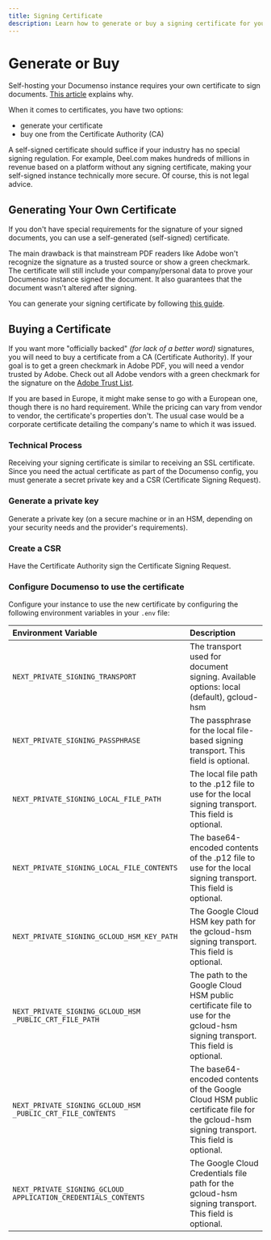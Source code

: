 ```yaml
---
title: Signing Certificate
description: Learn how to generate or buy a signing certificate for your Documenso instance.
---
```



# Generate or Buy

Self-hosting your Documenso instance requires your own certificate to sign documents. [This article](https://documenso.com/blog/building-documenso-pt1) explains why.

When it comes to certificates, you have two options:

- generate your certificate
- buy one from the Certificate Authority (CA)

<Callout type="info" emoji="ℹ️">
  A self-signed certificate should suffice if your industry has no special signing regulation. For
  example, Deel.com makes hundreds of millions in revenue based on a platform without any signing
  certificate, making your self-signed instance technically more secure. Of course, this is not
  legal advice.
</Callout>

## Generating Your Own Certificate

If you don't have special requirements for the signature of your signed documents, you can use a self-generated (self-signed) certificate.

The main drawback is that mainstream PDF readers like Adobe won't recognize the signature as a trusted source or show a green checkmark. The certificate will still include your company/personal data to prove your Documenso instance signed the document. It also guarantees that the document wasn't altered after signing.

You can generate your signing certificate by following [this guide](/developers/local-development/signing-certificate).

## Buying a Certificate

If you want more "officially backed" _(for lack of a better word)_ signatures, you will need to buy a certificate from a CA (Certificate Authority). If your goal is to get a green checkmark in Adobe PDF, you will need a vendor trusted by Adobe. Check out all Adobe vendors with a green checkmark for the signature on the [Adobe Trust List](https://helpx.adobe.com/acrobat/kb/approved-trust-list1.html).

If you are based in Europe, it might make sense to go with a European one, though there is no hard requirement. While the pricing can vary from vendor to vendor, the certificate's properties don't. The usual case would be a corporate certificate detailing the company's name to which it was issued.

### Technical Process

Receiving your signing certificate is similar to receiving an SSL certificate. Since you need the actual certificate as part of the Documenso config, you must generate a secret private key and a CSR (Certificate Signing Request).

<Steps>

### Generate a private key

Generate a private key (on a secure machine or in an HSM, depending on your security needs and the provider's requirements).

### Create a CSR

Have the Certificate Authority sign the Certificate Signing Request.

### Configure Documenso to use the certificate

Configure your instance to use the new certificate by configuring the following environment variables in your `.env` file:

| Environment Variable                                            | Description                                                                                                                               |
| :-------------------------------------------------------------- | :---------------------------------------------------------------------------------------------------------------------------------------- |
| `NEXT_PRIVATE_SIGNING_TRANSPORT`                                | The transport used for document signing. Available options: local (default), gcloud-hsm                                                   |
| `NEXT_PRIVATE_SIGNING_PASSPHRASE`                               | The passphrase for the local file-based signing transport. This field is optional.                                                        |
| `NEXT_PRIVATE_SIGNING_LOCAL_FILE_PATH`                          | The local file path to the .p12 file to use for the local signing transport. This field is optional.                                      |
| `NEXT_PRIVATE_SIGNING_LOCAL_FILE_CONTENTS`                      | The base64-encoded contents of the .p12 file to use for the local signing transport. This field is optional.                              |
| `NEXT_PRIVATE_SIGNING_GCLOUD_HSM_KEY_PATH`                      | The Google Cloud HSM key path for the gcloud-hsm signing transport. This field is optional.                                               |
| `NEXT_PRIVATE_SIGNING_GCLOUD_HSM _PUBLIC_CRT_FILE_PATH`         | The path to the Google Cloud HSM public certificate file to use for the gcloud-hsm signing transport. This field is optional.             |
| `NEXT_PRIVATE_SIGNING_GCLOUD_HSM _PUBLIC_CRT_FILE_CONTENTS`     | The base64-encoded contents of the Google Cloud HSM public certificate file for the gcloud-hsm signing transport. This field is optional. |
| `NEXT_PRIVATE_SIGNING_GCLOUD_ APPLICATION_CREDENTIALS_CONTENTS` | The Google Cloud Credentials file path for the gcloud-hsm signing transport. This field is optional.                                      |

</Steps>
